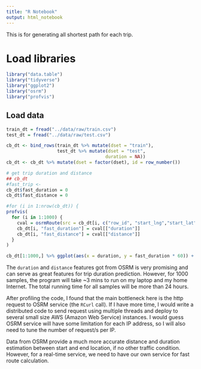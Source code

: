 ```yaml
---
title: "R Notebook"
output: html_notebook
---
```


This is for generating all shortest path for each trip.

# Load libraries

```r
library("data.table")
library("tidyverse")
library("ggplot2")
library("osrm")
library("profvis")
```

## Load data

```r
train_dt = fread("../data/raw/train.csv")
test_dt = fread("../data/raw/test.csv")
```

```r
cb_dt <- bind_rows(train_dt %>% mutate(dset = "train"),
                   test_dt %>% mutate(dset = "test",
                                     duration = NA))
cb_dt <- cb_dt %>% mutate(dset = factor(dset), id = row_number())
```

```r
# get trip duration and distance
## cb_dt
#fast_trip <-
cb_dt$fast_duration = 0
cb_dt$fast_distance = 0

#for (i in 1:nrow(cb_dt)) {
profvis(
  for (i in 1:1000) {
    cval = osrmRoute(src = cb_dt[i, c("row_id", "start_lng","start_lat")], cb_dt[i, c("row_id", "end_lng","end_lat")], overview = FALSE)
    cb_dt[i, "fast_duration"] = cval[["duration"]]
    cb_dt[i, "fast_distance"] = cval[["distance"]]
  }
)
```

```r
cb_dt[1:1000,] %>% ggplot(aes(x = duration, y = fast_duration * 60)) + geom_point() + geom_abline(slope = 1, intercept = 0)
```


The `duration` and `distance` features got from OSRM is very promising and can serve as great features for trip duration prediction. However, for 1000 samples, the program will take ~3 mins to run on my laptop and my home Internet. The total running time for all samples will be more than 24 hours.

After profiling the code, I found that the main bottleneck here is the http request to OSRM service (the `RCurl` call). If I have more time, I would write a distributed code to send request using multiple threads and deploy to several small size AWS (Amazon Web Service) instances. I would guess OSRM service will have some limitation for each IP address, so I will also need to tune the number of request/s per IP.

Data from OSRM provide a much more accurate distance and duration estimation between start and end location, if no other traffic condition. However, for a real-time service, we need to have our own service for fast route calculation.